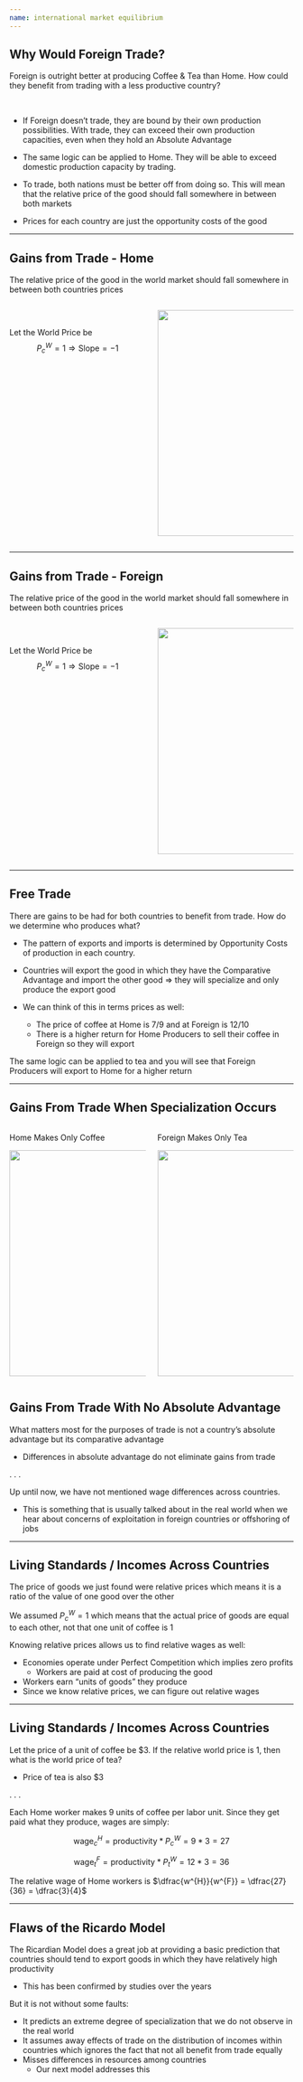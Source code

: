 ```yaml
---
name: international market equilibrium 
---
```


## Why Would Foreign Trade?

[Foreign]{.hi-teal} is outright better at producing [Coffee & Tea]{.hi} than [Home]{.hi-red}.
How could they benefit from trading with a less productive country?

<br>

::: {.incremental}
- If [Foreign]{.hi-teal} doesn't trade, they are bound by their own production possibilities. 
With trade, they can exceed their own production capacities, [even when they hold an Absolute Advantage]{.h}

- The same logic can be applied to [Home]{.hi-red}. 
They will be able to exceed domestic production capacity by trading.

- To trade, both nations must be better off from doing so. 
This will mean that the [relative price]{.h} of the good should fall somewhere in between both markets

- Prices for each country are just the [opportunity costs of the good]{.hi-orange}
:::

---

## Gains from Trade - Home

The [relative price]{.h} of the good in the world market should fall somewhere in between both countries prices 

:::: {.columns}

::: {.column width="50%"}
<br>

\begin{align*}
    P_{c}^{H} &< P_{c}^{W} < P_{c}^{F} \\ \\
    \dfrac{7}{9} &< P_{c}^{W} < \dfrac{12}{10}
\end{align*}

::: {.fragment}
[Let the World Price be ]{.h .align-center}
$$ 
    P_{c}^{W} = 1 \Rightarrow \text{Slope} = -1
$$ 
:::

:::

::: {.column width="50%"}

::: {.fragment}
![](images/Home-Trade-01.png){fig-align="center" height="400"}
:::

:::

::::

---

## Gains from Trade - Foreign

The [relative price]{.h} of the good in the world market should fall somewhere in between both countries prices 

:::: {.columns}

::: {.column width="50%"}
<br>

\begin{align*}
    P_{c}^{H} &< P_{c}^{W} < P_{c}^{F} \\ \\
    \dfrac{7}{9} &< P_{c}^{W} < \dfrac{12}{10}
\end{align*}

[Let the World Price be ]{.h .align-center}
$$ 
    P_{c}^{W} = 1 \Rightarrow \text{Slope} = -1
$$ 

:::

::: {.column width="50%"}

![](images/Foreign-Trade-01.png){fig-align="center" height="400"}

:::

::::

---

## Free Trade

There are gains to be had for [both countries to benefit from trade]{.h}. 
How do we determine who produces what?

::: {.incremental}
- The pattern of exports and imports is determined by [Opportunity Costs]{.hi-orange} of production in each country.

- Countries will [export]{.h} the good in which they have the [Comparative Advantage]{.hi} and [import]{.h} the other good $\Rightarrow$ they will [specialize and only produce the export good]{.h}

- We can think of this in terms prices as well:

    - The price of coffee at [Home is 7/9]{.hi-red} and at [Foreign is 12/10]{.hi-teal}
    - There is a higher return for [Home Producers]{.hi-red} to sell their coffee in [Foreign]{.hi-teal} so they will [export]{.h}
:::

::: {.notes}
The same logic can be applied to tea and you will see that [Foreign Producers]{.hi-teal} will export to [Home]{.hi-red} for a higher return
:::

---

## Gains From Trade When Specialization Occurs

:::: {.columns}

::: {.column width="50%"}
[Home Makes Only Coffee]{.hi-red .align-center}

![](images/Home-Trade-02.png){fig-align="center" height="400"}

:::

::: {.column width="50%"}
[Foreign Makes Only Tea]{.hi-teal .align-center}

![](images/Foreign-Trade-02.png){fig-align="center" height="400"}

:::

::::

## Gains From Trade With No Absolute Advantage

What matters most for the purposes of trade is not a country's [absolute advantage]{.h} but its [comparative advantage]{.h}

- Differences in [absolute advantage]{.h} do not eliminate gains from trade

. . .

Up until now, we have not mentioned wage differences across countries.

- This is something that is usually talked about in the real world when we hear about concerns of exploitation in foreign countries or offshoring of jobs

---

## Living Standards / Incomes Across Countries

The price of goods we just found were [relative prices]{.h} which means it is a ratio of the value of one good over the other

We assumed $P_{c}^{W} = 1$ which means that the [actual]{.hi} price of goods are equal to each other, [not that one unit of coffee is 1]{.h}

Knowing [relative prices]{.h} allows us to find [relative wages]{.h} as well:

::: {.incremental}
- Economies operate under Perfect Competition which implies zero profits
    - Workers are paid at cost of producing the good
- Workers earn "units of goods" they produce
- Since we know [relative prices]{.h}, we can figure out [relative wages]{.h}
:::

---

## Living Standards / Incomes Across Countries

Let the price of a unit of coffee be $3. 
If the relative world price is 1, then what is the world price of tea?

::: {.fragment}
- Price of tea is also $3
:::

. . .

Each [Home worker]{.hi-red} makes 9 units of coffee per labor unit. 
Since they get paid what they produce, wages are simply:

::: {.fragment .small}
$$
    \text{wage}_{c}^{H} = \text{productivity} * P_{c}^{W} = 9 * 3 = 27
$$
:::

::: {.fragment .small}
$$
    \text{wage}_{t}^{F} = \text{productivity} * P_{t}^{W} = 12 * 3 = 36
$$
:::

::: {.fragment .small .align-center}
The [relative wage]{.h} of [Home workers]{.hi-red} is $\dfrac{w^{H}}{w^{F}} = \dfrac{27}{36} = \dfrac{3}{4}$
:::

---

## Flaws of the Ricardo Model

The [Ricardian Model]{.h} does a great job at providing a basic prediction that countries should tend to export goods in which they have relatively high productivity

- This has been confirmed by studies over the years

But it is not without some faults:

- It predicts an [extreme degree of specialization]{.hi} that we do not observe in the real world
- It assumes away effects of trade on the [distribution of incomes within countries]{.hi} which ignores the fact that not all benefit from trade equally
- Misses differences in resources among countries 
    - Our next model addresses this

